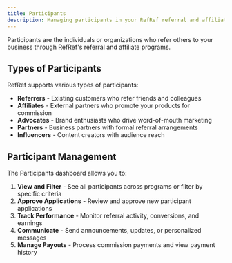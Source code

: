 ```yaml
---
title: Participants
description: Managing participants in your RefRef referral and affiliate programs
---
```

Participants are the individuals or organizations who refer others to your business through RefRef's referral and affiliate programs.

## Types of Participants

RefRef supports various types of participants:

- **Referrers** - Existing customers who refer friends and colleagues
- **Affiliates** - External partners who promote your products for commission
- **Advocates** - Brand enthusiasts who drive word-of-mouth marketing
- **Partners** - Business partners with formal referral arrangements
- **Influencers** - Content creators with audience reach

## Participant Management

The Participants dashboard allows you to:

1. **View and Filter** - See all participants across programs or filter by specific criteria
2. **Approve Applications** - Review and approve new participant applications
3. **Track Performance** - Monitor referral activity, conversions, and earnings
4. **Communicate** - Send announcements, updates, or personalized messages
5. **Manage Payouts** - Process commission payments and view payment history